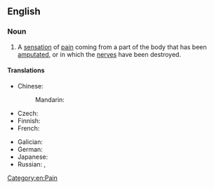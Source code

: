 ==English==

===Noun===
{{wikipedia}}
{{en-noun|~}}

# A [[sensation]] of [[pain]] coming from a part of the body that has been [[amputate]]d, or in which the [[nerve]]s have been destroyed.

====Translations====
{{trans-top|sensation of pain coming from a part of the body that has been amputated}}
* Chinese:
*: Mandarin: {{t|cmn|幻肢痛|tr=huànzhītòng|sc=Hani}}
* Czech: {{t|cs|fantomová bolest|f}}
* Finnish: {{t+|fi|aavekipu}}
* French: {{t+|fr|douleur fantôme|f}}
{{trans-mid}}
* Galician: {{t|gl|dor pantasma|f}}
* German: {{t+|de|Phantomschmerz|m}}
* Japanese: {{t|ja|幻肢痛|tr=げんしつう, genshitsū|sc=Jpan}}
* Russian: {{t|ru|фанто́мная боль|f}}, {{t|ru|при́зрачная боль|f}}
{{trans-bottom}}

[[Category:en:Pain]]